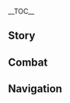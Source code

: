 {{CharacterTabs}}
{{LanguageTabs}}
{{Stub|1={{Meta/VO|tl=1|rm=1|Korean}}}}
__TOC__
==Story==
{{VO/Story
|character           = {{ROOTPAGENAME}}
|language            = ko
|name                = 바바라

|vo_01_01_title      = 첫 만남…
|vo_01_01_subtitle   = Hello
|vo_01_01_file       = VO_{language}{character} Hello.ogg
|vo_01_01_tx         = 바바라, 깜짝 등장~ 치료는 제게 맡기세요. 실망시켜 드리지 않을 거예요!
|vo_01_01_rm         = 
|vo_01_01_tl         = Barbara, surprise~ Leave the healing to me. I won't let you down!

|vo_02_01_title      = 잡담・졸음
|vo_02_01_subtitle   = Chat: Sleepiness
|vo_02_01_file       = VO_{language}{character} Chat - Sleepiness.ogg
|vo_02_01_tx         = 이렇게 계속 서 있으면 졸릴 텐데…
|vo_02_01_rm         = 
|vo_02_01_tl         = If you keep standing here like this, you'll feel sleepy…
|vo_02_02_title      = 잡담・격려
|vo_02_02_subtitle   = Chat: Encouragement
|vo_02_02_file       = VO_{language}{character} Chat - Encouragement.ogg
|vo_02_02_tx         = 모두 애쓰고 있을 거예요. 그럼 우리도 게으름 피우면 안 되잖아요
|vo_02_02_rm         = 
|vo_02_02_tl         = Everyone will be working hard. Then we must not slack off as well
|vo_02_03_title      = 잡담・잠을 쫓는 비결
|vo_02_03_subtitle   = Chat: Keeping One Refreshed
|vo_02_03_file       = VO_{language}{character} Chat - Keeping One Refreshed.ogg
|vo_02_03_tx         = 기운이 없나요? 제가 만든 매운맛 음료수를 마셔보세요. 기운이 날 거예요!
|vo_02_03_rm         = 
|vo_02_03_tl         = Are you feeling down? Try drinking my spicy drink. You'll gain strength!

<!-- Weather -->
|vo_03_01_title      = 비가 올 때…
|vo_03_01_subtitle   = When It Rains
|vo_03_01_file       = VO_{language}{character} When It Rains.ogg
|vo_03_01_tx         = 이렇게 젖어도 괜찮을까요? 감기 걸릴 텐데…
|vo_03_01_rm         = 
|vo_03_01_tl         = Will it be fine if you're wet like this? You'll catch a cold…
|vo_03_02_title      = 번개가 칠 때…
|vo_03_02_subtitle   = When Thunder Strikes
|vo_03_02_file       = VO_{language}{character} When Thunder Strikes.ogg
|vo_03_02_tx         = 우와!
|vo_03_02_rm         = 
|vo_03_02_tl         = Woah!
|vo_03_03_title      = 눈이 올 때…
|vo_03_03_subtitle   = When It Snows
|vo_03_03_file       = VO_{language}{character} When It Snows.ogg
|vo_03_03_tx         = 눈꽃이야! 아이, 차가워~
|vo_03_03_rm         = 
|vo_03_03_tl         = Snowflakes! Ah, it's cold~
|vo_03_04_title      = 햇살이 좋을 때…
|vo_03_04_subtitle   = When the Sun Is Out
|vo_03_04_file       = VO_{language}{character} When the Sun Is Out.ogg
|vo_03_04_tx         = 이렇게 날씨 좋은 날에는, 음~ 경쾌한 노래가 어울려요!
|vo_03_04_rm         = 
|vo_03_04_tl         = In this good weather, hmm~ A cheerful song would be nice!
|vo_03_05_title      = 강풍이 불 때…
|vo_03_05_subtitle   = When the Wind Is Blowing
|vo_03_05_file       = VO_{language}{character} When the Wind Is Blowing.ogg
|vo_03_05_tx         = 걱정 마세요. 전 안 날아가니까요!
|vo_03_05_rm         = 
|vo_03_05_tl         = Don't worry. I won't be blown away!

|vo_04_01_title      = 아침 인사…
|vo_04_01_subtitle   = Good Morning
|vo_04_01_file       = VO_{language}{character} Good Morning.ogg
|vo_04_01_tx         = 오늘도 힘내는 거예요
|vo_04_01_rm         = 
|vo_04_01_tl         = Cheer up today as well
|vo_04_02_title      = 점심 인사…
|vo_04_02_subtitle   = Good Afternoon
|vo_04_02_file       = VO_{language}{character} Good Afternoon.ogg
|vo_04_02_tx         = 네? 제 노래 듣고 싶다구요…? 미안해요. 아… 아직 공연 시간이 아니에요
|vo_04_02_rm         = 
|vo_04_02_tl         = Huh? You want to hear my songs…? Sorry. Ah… It's not performance time yet
|vo_04_03_title      = 저녁 인사…
|vo_04_03_subtitle   = Good Evening
|vo_04_03_file       = VO_{language}{character} Good Evening.ogg
|vo_04_03_tx         = 디어헌터 레스토랑의 매운 농어를 먹고 싶어요…. 하지만 요새 배가, 윽…
|vo_04_03_rm         = 
|vo_04_03_tl         = I want to eat some spicy perch at Deer Hunter Restaurant…. But these days my stomach, ugh…
|vo_04_04_title      = 굿나잇…
|vo_04_04_subtitle   = Good Night
|vo_04_04_file       = VO_{language}{character} Good Night.ogg
|vo_04_04_tx         = 수고했어요! 푹 쉬세요
|vo_04_04_rm         = 
|vo_04_04_tl         = You had a hard day! Rest well

|vo_05_01_title      = {name} 자신에 대해…
|vo_05_01_subtitle   = About {character}
|vo_05_01_file       = VO_{language}{character} About {character}.ogg
|vo_05_01_tx         = 「날 이끄는 바람이시여, 힘에 부칠 때 계속 앞으로 나아갈 힘을 주소서, 미혹에 빠졌을 때 선악을 구별할 지혜를 주소서, 불의에 마주쳤을 때 싸울 용기를 주소서…」…어머, 미안해요. 기도에 집중하느라 온 줄 모르고 있었어요. 무슨 일인가요?
|vo_05_01_rm         = 
|vo_05_01_tl         =「To the wind that leads me, when I lose strength, please provide me the power to keep going forward, please give me the wisdom to distinguish good and evil when I fell in delusion, and to give me the courage to fight when meeting injustice…」…Oh, I'm sorry. I didn't know you were here because I was focusing on praying. What's the matter?

|vo_06_01_title      = 우리에 대해・소원
|vo_06_01_subtitle   = About Us: Hopes
|vo_06_01_file       = VO_{language}{character} About Us - Hopes.ogg
|vo_06_01_tx         = 제 소원은 주변 사람들에게 웃음을 주는 거예요! 당신을 도울 수 있어서 아주 기뻐요~
|vo_06_01_rm         = 
|vo_06_01_tl         = My wish is to make people near me smile! I'm so happy that I can help you~
|vo_06_02_title      = 우리에 대해・꿈
|vo_06_02_subtitle   = About Us: Dreams
|vo_06_02_file       = VO_{language}{character} About Us - Dreams.ogg
|vo_06_02_tx         = 나와 함께해줘서 고마워요. 제 꿈에 한발 다가간 것만 같아요. 앞으로도 잘 부탁해요~
|vo_06_02_rm         = 
|vo_06_02_tl         = Thank you for being with me. I think I went one step closer to my dream. I hope we get along well~

|vo_07_01_title      = 「신의 눈」에 대해…
|vo_07_01_subtitle   = About the [[Vision]]
|vo_07_01_file       = VO_{language}{character} About the Vision.ogg
|vo_07_01_tx         = 사람들은 모두 자신만의 소원을 지니고 있어요. 모두의 소원을 모아 그들을 행복하게 해주는 것. 이게 바로 신이 내게 내린 사명 아닐까요?
|vo_07_01_rm         = 
|vo_07_01_tl         = People all have their own wish. To gather everyone's wish and make them happy. Wouldn't this be the mission God had given to me?
|vo_07_02_title      = 하고 싶은 이야기…
|vo_07_02_subtitle   = Something to Share
|vo_07_02_file       = VO_{language}{character} Something to Share.ogg
|vo_07_02_tx         = 몬드성 바깥의 푸른 초원은 아무리 봐도 질리지 않아요. 근데 듣기론 세상엔 파랑 숲도 있다고 했어요! 바로 바다 건너편에 있는 이나즈마성 쪽 말이에요. 네! 전 조금 더 모아야겠네요… 네? 뭘 모으냐고요? 헤헤, 비밀이에요~
|vo_07_02_rm         = 
|vo_07_02_tl         = The green plains outside Mondstadt never makes me fed up with it. But I heard that there were blue forests in the world! Towards Inazuma City, across the sea. Yes! I should collect some more… Huh? What am I collecting? Hehe, it's a secret~
|vo_07_03_title      = 흥미있는 일…
|vo_07_03_subtitle   = Interesting Things
|vo_07_03_file       = VO_{language}{character} Interesting Things.ogg
|vo_07_03_tx         = 해바라기가 태양을 바라보고 있는 모습을 보고 있으면 눈이 부셔요. 사실, 엄마가 해바라기 무늬 드레스를 선물해줬어요… 전 언제쯤이면 그걸 입고 공연할 수 있을까요?
|vo_07_03_rm         = 
|vo_07_03_tl         = As I see the sunflower looking at the sun, it's so blinding. Actually, my mother gifted me a sunflower pattern dress… When can I wear it while performing?

|vo_08_01_title      = 진에 대해…
|vo_08_01_subtitle   = About [[Jean]]
|vo_08_01_file       = VO_{language}{character} About Jean.ogg
|vo_08_01_tx         = 단장 대행님… 기사단의 리더, 모든 사람이 그녀를 좋아하죠. 네? 저요? 저도… 당연히 그녀를 존경해요!
|vo_08_01_rm         = 
|vo_08_01_tl         = Acting Grandmaster… Leader of the Knights, everyone likes her. Huh? Me? I… Of course I respect her as well!
|vo_08_02_title      = 리사에 대해…
|vo_08_02_subtitle   = About [[Lisa]]
|vo_08_02_file       = VO_{language}{character} About Lisa.ogg
|vo_08_02_tx         = 전 늘 리사 언니의 보살핌을 받아왔어요. 만약 리사 언니도 아이돌이 된다면 전 분명히 목이 쉴 때까지 열심히 응원할 거예요… 흠, 이러면 다른 사람들이 놀라겠죠?
|vo_08_02_rm         = 
|vo_08_02_tl         = I always got taken care by Lisa. If Lisa becomes an idol as well, I will obviously cheer for her until my neck gets sore… Hmm, others would be surprised if I say this, right?
|vo_08_03_title      = 엠버에 대해…
|vo_08_03_subtitle   = About [[Amber]]
|vo_08_03_file       = VO_{language}{character} About Amber.ogg
|vo_08_03_tx         = 엠버가 성 밖으로 엄청나게 빨리 뛰어가는 걸 자주 본 적 있어요. 정찰기사는 정말 고생하는 것 같아요
|vo_08_03_rm         = 
|vo_08_03_tl         = I have often seen Amber running outside Mondstadt really fast. The Outrider seems to have a hard time
|vo_08_04_title      = 다이루크에 대해…
|vo_08_04_subtitle   = About [[Diluc]]
|vo_08_04_file       = VO_{language}{character} About Diluc.ogg
|vo_08_04_tx         = 다이루크 님? 지난번에 「천사의 몫」에서 공연할 때 계속 인상을 찌푸리고 있었어요… 제가 부르는 노래를 싫어하는 걸까요?
|vo_08_04_rm         = 
|vo_08_04_tl         = Mr Diluc? When I performed at「Angel's Share」last time he always had a wry face… Does he not like the songs I sing?
|vo_08_05_title      = 벤티에 대해…
|vo_08_05_subtitle   = About [[Venti]]
|vo_08_05_file       = VO_{language}{character} About Venti.ogg
|vo_08_05_tx         = 벤티의 목소리는 엄청 아름다워요! 그래도 벤티가 부르는 노래랑 제가 잘하는 부분이랑 큰 차이점이 있어요. 사실 몰래 따라 한 적 있었는데… 그 멜로디는 진짜 너무 복잡해요
|vo_08_05_rm         = 
|vo_08_05_tl         = Venti has a tremendously beautiful voice! But there are big differences with what Venti sings and what I can sing well. Actually I have secretly tried it… That melody is too complicated
|vo_08_06_title      = 베넷에 대해…
|vo_08_06_subtitle   = About [[Bennett]]
|vo_08_06_file       = VO_{language}{character} About Bennett.ogg
|vo_08_06_tx         = 베넷은 항상 상처투성으로 성당에 오지만… 조금도 신경쓰지 않는듯 시원시원하게 웃기만 해요. 음… 그래도 자신을 아껴야 하는데
|vo_08_06_rm         = 
|vo_08_06_tl         = Bennett always comes to the Cathedral with wounds all around his body… But he always smiles as if he does not care for one bit. Hmm… He still has to take care of himself, though
|vo_08_07_title      = 바르카에 대해…
|vo_08_07_subtitle   = About [[Varka]]
|vo_08_07_file       = VO_{language}{character} About Varka.ogg
|vo_08_07_tx         = 아버지는 바르카 대단장님과 함께 먼 길을 떠나셨는데 도중에 어떤 일이 생길지… 아, 아니에요. 대단장님은 「북풍의 기사」니까 괜찮을 거예요. 저도 기도할 거니까요
|vo_08_07_rm         = 
|vo_08_07_tl         = Father went on a long road with Grandmaster Varka, what would happen whilst… Ah, no. Grandmaster is「The Knight of Boreas」, he'll be fine. I will be praying as well
|vo_08_08_title      = 로자리아에 대해…
|vo_08_08_subtitle   = About [[Rosaria]]
|vo_08_08_file       = VO_{language}{character} About Rosaria.ogg
|vo_08_08_tx         = 로자리아 수녀님은 다가가기 어렵고 기도에도 참여하지 않지만… 음, 그녀가 바람의 신을 믿고 있다는 건 확신해요. 하지만 그녀와 말할 용기가 나질 않네요
|vo_08_08_rm         = 
|vo_08_08_tl         = Sister Rosaria is hard to approach and does not participate in prayers as well… Hmm, but I am sure that she believes in the Anemo God. However I do not have courage to speak to her
|vo_08_09_title      = 노엘에 대해…
|vo_08_09_subtitle   = About [[Noelle]]
|vo_08_09_file       = VO_{language}{character} About Noelle.ogg
|vo_08_09_tx         = 노엘은 정말 귀여워요! 그녀는 온화하면서 친절해서, 같이 있으면 정말 편안해져요… 아, 맞다. 그녀가 만든 간식도 엄청 맛있어요. 향기로우면서 달콤한데 몸에 좋기까지 하죠, 헤헤
|vo_08_09_rm         = 
|vo_08_09_tl         = Noelle's really cute! She is warm and kind, so I get really comfortable when I'm with her… Ah, yes. The snacks she made are pretty delicious. Fragrant, sweet, and good for our health, hehe

|vo_09_01_title      = {name}에 대해 알기・첫 번째
|vo_09_01_subtitle   = More About {character}: I
|vo_09_01_file       = VO_{language}{character} More About {character} - 01.ogg
|vo_09_01_tx         = 기사분들이 검을 휘두르면서 싸우는 모습은 진짜 멋져요! 당신도 그렇게 생각하죠? 저도 검을 사용해 봤는데… 휴… 검술은 제 적성에 맞지 않는 것 같아요
|vo_09_01_rm         = 
|vo_09_01_tl         = The Knights using their swords and fighting, it's very cool! You think like this too, right? I have tried using a sword too… Ugh… Swordsmanship doesn't seem to fit me well
|vo_09_02_title      = {name}에 대해 알기・두 번째
|vo_09_02_subtitle   = More About {character}: II
|vo_09_02_file       = VO_{language}{character} More About {character} - 02.ogg
|vo_09_02_tx         = 모두를 치유하고 싶다는 이 단순한 마음이 절 프리스트가 되게 한 거예요. 모두를 도울 수 있으면 좋겠어요
|vo_09_02_rm         = 
|vo_09_02_tl         = The simple thought that I want to heal everyone made me a priest. I hope I can help everyone!
|vo_09_03_title      = {name}에 대해 알기・세 번째
|vo_09_03_subtitle   = More About {character}: III
|vo_09_03_file       = VO_{language}{character} More About {character} - 03.ogg
|vo_09_03_tx         = 아이돌, 음… 아이리스한테 들은 건데… 「뛰어난 아이돌은 사람의 영혼을 치유할 수 있대요」… 음, 네, 암튼 그렇다구요!
|vo_09_03_rm         = 
|vo_09_03_tl         = Idol, hmm… I've heard from Iris…「An excellent idol can heal a human's soul」… Umm, yeah, anyways, that's that!
|vo_09_04_title      = {name}에 대해 알기・네 번째
|vo_09_04_subtitle   = More About {character}: IV
|vo_09_04_file       = VO_{language}{character} More About {character} - 04.ogg
|vo_09_04_tx         = 전 매일매일 열심히 노력하고 있어요. 만약 이 노력이 몬드성 모든 분들의 신뢰에 부합할 수만 있다면…
|vo_09_04_rm         = 
|vo_09_04_tl         = I am working hard every day. Only if my endeavor can correspond with the trust of everyone in Mondstadt…
|vo_09_05_title      = {name}에 대해 알기・다섯 번째
|vo_09_05_subtitle   = More About {character}: V
|vo_09_05_file       = VO_{language}{character} More About {character} - 05.ogg
|vo_09_05_tx         = 전 공연을 할 때마다… 제가 몬드성의 모든 이들을 치유할 수 있을까? 라는 생각을 하곤 해요. 하지만 당신을 보고 있으면 저도 언젠간… 네? 최소한 당신을 치유했다…고요? 이럴 땐 제가 지금까지 많은 사람을 치유했다고 해야 하는 것 아닌가요?! 하지만 그 대답도 나름 괜찮네요…
|vo_09_05_rm         = 
|vo_09_05_tl         = Whenever I perform… I think whether I can heal everyone in Mondstadt. But when I look at you I can some day… What? At least I healed… you? Shouldn't you be saying that I healed many people until now?! But that answer is also fine as well…

|vo_10_01_title      = {name}의 취미…
|vo_10_01_subtitle   = {character}'s Hobbies
|vo_10_01_file       = VO_{language}{character} Hobbies.ogg
|vo_10_01_tx         = 사람들의 미소 가득한 얼굴이 절 지지해 주고 있어요
|vo_10_01_rm         = 
|vo_10_01_tl         = People's smiley faces are supporting me
|vo_10_02_title      = {name}의 고민…
|vo_10_02_subtitle   = {character}'s Troubles
|vo_10_02_file       = VO_{language}{character} Troubles.ogg
|vo_10_02_tx         = 친구들이 계속 다치고 있어요… 제가 고통을 분담할 수 없지만 그래도 최대한 열심히 치료해줄 거예요! 그럼 분명히 모두가 건강해질 수 있을 거니까요
|vo_10_02_rm         = 
|vo_10_02_tl         = My friends are keep getting hurt… I cannot share their pain but I will heal them as much as I can! Then everyone can be healthy
|vo_10_03_title      = 좋아하는 음식…
|vo_10_03_subtitle   = Favorite Food
|vo_10_03_file       = VO_{language}{character} Favorite Food.ogg
|vo_10_03_tx         = 매콤한 어포 좋아하시나요? 두 개 있는데… 자, 하나 줄게요
|vo_10_03_rm         = 
|vo_10_03_tl         = Do you like spicy fish jerky? I have two… Here, have one
|vo_10_04_title      = 싫어하는 음식…
|vo_10_04_subtitle   = Least Favorite Food
|vo_10_04_file       = VO_{language}{character} Least Favorite Food.ogg
|vo_10_04_tx         = 전 쓴 음식은 별로 안 좋아해요. 특히… 여주는…
|vo_10_04_rm         = 
|vo_10_04_tl         = I don't like bitter food. Especially… A balsam apple…

<!-- Receiving a Gift -->
|vo_11_01_title      = 선물 획득・첫 번째
|vo_11_01_subtitle   = Receiving a Gift: I
|vo_11_01_file       = VO_{language}{character} Receiving a Gift - 01.ogg
|vo_11_01_tx         = 제 입에 이렇게 잘 맞는 요리는 흔치 않은데. 오늘은 행운의 날인가 봐요!
|vo_11_01_rm         = 
|vo_11_01_tl         = It's rare to have food that fits my taste that well. Today seems to be a lucky day!

|vo_11_02_title      = 선물 획득・두 번째
|vo_11_02_subtitle   = Receiving a Gift: II
|vo_11_02_file       = VO_{language}{character} Receiving a Gift - 02.ogg
|vo_11_02_tx         = 특별히 요리해 주셔서 감사해요. 이번엔 제가 여행자님께 치유받았어요
|vo_11_02_rm         = 
|vo_11_02_tl         = Thank you for specially cooking for me. This time, I got healed by you, Traveler

|vo_11_03_title      = 선물 획득・세 번째
|vo_11_03_subtitle   = Receiving a Gift: III
|vo_11_03_file       = VO_{language}{character} Receiving a Gift - 03.ogg
|vo_11_03_tx         = 아니, 별로예요…
|vo_11_03_rm         = 
|vo_11_03_tl         = No, I don't like it…

|vo_12_01_title      = 생일…
|vo_12_01_subtitle   = Birthday
|vo_12_01_file       = VO_{language}{character} Birthday.ogg
|vo_12_01_tx         = 여기! 제가 주는 선물이에요. 친필 그림 사인~ 헤헤, 다음 신곡은 당신께 가장 먼저 들려드릴게요! 생일 축하해요♪
|vo_12_01_rm         = 
|vo_12_01_tl         = Here! It's a present from me. Handwritten drawing signature~ Hehe, I will let you hear my next newest song for the first time! Happy birthday♪

|vo_13_01_title      = 돌파의 느낌・기
|vo_13_01_subtitle   = Feelings About Ascension: Intro
|vo_13_01_file       = VO_{language}{character} Feelings About Ascension - 01.ogg
|vo_13_01_tx         = 바바라의 춤… 치유력 UP! UP!
|vo_13_01_rm         = 
|vo_13_01_tl         = Barbara's dance… Healing power UP! UP!
|vo_13_02_title      = 돌파의 느낌・승
|vo_13_02_subtitle   = Feelings About Ascension: Building Up
|vo_13_02_file       = VO_{language}{character} Feelings About Ascension - 02.ogg
|vo_13_02_tx         = 지지해줘서 고마워요~ 안 돼, 너무 흥분한 것 같아… 심장이 터질 듯이 빨리 뛰고 있네요
|vo_13_02_rm         = 
|vo_13_02_tl         = Thank you for supporting me~ No, I think I'm too excited… My heart is beating as if it's going to burst
|vo_13_03_title      = 돌파의 느낌・전
|vo_13_03_subtitle   = Feelings About Ascension: Climax
|vo_13_03_file       = VO_{language}{character} Feelings About Ascension - 03.ogg
|vo_13_03_tx         = 계속 강해지는 비결을 알려줘요~ 에? 당신만 믿으면 된다구요? 그건 안 돼요. 저도 함께 노력해야 해요!
|vo_13_03_rm         = 
|vo_13_03_tl         = Teach me how to keep getting stronger~ Eh? I just have to trust you? I can't do that. I have to work hard together, too!
|vo_13_04_title      = 돌파의 느낌・결
|vo_13_04_subtitle   = Feelings About Ascension: Conclusion
|vo_13_04_file       = VO_{language}{character} Feelings About Ascension - 04.ogg
|vo_13_04_tx         = 당신과 함께 여행하면서 무대는 경계가 없다는 걸 느끼게 됐어요. 고마워요! 좋아! 같이 주문을 외워볼까요? 셋, 둘, 하나! 바바라, 달려!
|vo_13_04_rm         = 
|vo_13_04_tl         = While traveling with you, I felt that a stage does not have boundaries. Thank you! Nice! Should we recite the spell together? Three, two, one! Barbara, run!
}}

==Combat==
{{Combat VO
|character           = {{ROOTPAGENAME}}
|language            = ko

|skill_1_tx          = 바바라
|skill_1_tl          = 
|skill_1_rm          = Barbara
|skill_2_tx          = 기운 차리세요!
|skill_2_tl          = 
|skill_2_rm          = Get better!
|skill_3_tx          = 공연, 시작!
|skill_3_tl          = 
|skill_3_rm          = Performance, start!

|burst_1_tx          = ♪랄라라라라라라~
|burst_1_tl          = 
|burst_1_rm          = ♪Lalalalalalala~
|burst_2_tx          = 준비됐나요~
|burst_2_tl          = 
|burst_2_rm          = Are you ready~
|burst_3_tx          = 모두들 힘내세요!
|burst_3_tl          = 
|burst_3_rm          = Everyone, cheer up!

|sprint-s_1_tx       = 바바라, 달려!
|sprint-s_1_tl       = 
|sprint-s_1_rm       = Barbara, run!
|sprint-s_2_file     = Sprint Start 02,Sprint Start 03,Sprint Start 04

|sprint-e_1_tx       = 후… 후… 괜찮아!
|sprint-e_1_tl       = 
|sprint-e_1_rm       = Phew… Phew… I'm alright!
|sprint-e_2_tx       = 침착해, 따라갈 수 있어!
|sprint-e_2_tl       = 
|sprint-e_2_rm       = Stay calm, I can catch up!

|glider_1_file       = Deploying Wind Glider 01,Deploying Wind Glider 02,Deploying Wind Glider 03

|chest_1_tx          = 노래로도 이런 즐거움을 주고 싶어요
|chest_1_tl          = 
|chest_1_rm          = I want to give such happiness with singing as well
|chest_2_tx          = 반짝반짝해요!
|chest_2_tl          = 
|chest_2_rm          = It's shiny!
|chest_3_tx          = 음음♪ 운이 정말 좋은 날이네요~
|chest_3_tl          = 
|chest_3_rm          = Hmm♪ It's such a lucky day~

|low-hp_1_tx         = 전 상관없어요!
|low-hp_1_tl         = 
|low-hp_1_rm         = I'm fine!
|low-hp_2_tx         = 모두를 위해, 전…
|low-hp_2_tl         = 
|low-hp_2_rm         = For everyone, I…
|low-hp_3_tx         = 더 버틸 수 있어요…
|low-hp_3_tl         = 
|low-hp_3_rm         = I can bear with this…


|fallen_1_tx         = 좀 기운이 없어…
|fallen_1_tl         = 
|fallen_1_rm         = I don't have strength…
|fallen_2_tx         = 사람들 목소리가 들리지 않아…
|fallen_2_tl         = 
|fallen_2_rm         = I cannot hear people's voices…
|fallen_3_tx         = 언니…
|fallen_3_tl         = 
|fallen_3_rm         = Big sister…

|hit-l_1_file        = Light Hit Taken 02
|hit-l_1_tx          = 아야…
|hit-l_1_tl          = 
|hit-l_1_rm          = Ow…
|hit-l_2_file        = Light Hit Taken 01,Light Hit Taken 02,Light Hit Taken 03,Light Hit Taken 04,Light Hit Taken 05,Light Hit Taken 06

|hit-h_1_tx          = 싫어…
|hit-h_1_tl          = 
|hit-h_1_rm          = No…
|hit-h_2_file        = Heavy Hit Taken 01,Heavy Hit Taken 02,Heavy Hit Taken 03,Heavy Hit Taken 04,Heavy Hit Taken 05,Heavy Hit Taken 06

|join_1_tx           = 믿고 제게 맡기세요
|join_1_tl           = 
|join_1_rm           = Leave it to me
|join_2_tx           = 바바라도 열심히 할게요!
|join_2_tl           = 
|join_2_rm           = Barbara will work hard too!
|join_3_tx           = 같이 힘내요!
|join_3_tl           = 
|join_3_rm           = Let's cheer up together!

|idle_1_actual_tx    = {{tx}}
|idle_1_actual_tl    = 
|idle_1_actual_rm    = 
|idle_2_actual_tx    = {{tx}}
|idle_2_actual_tl    = 
|idle_2_actual_rm    = 

|atk-l_1_file        = Light Attack 01,Light Attack 02,Light Attack 03,Light Attack 04,Light Attack 05,Light Attack 06

|atk-m_1_file        = Mid Attack 01,Mid Attack 02,Mid Attack 03

|atk-h_1_file        = Heavy Attack 01,Heavy Attack 02,Heavy Attack 03

|climb_1_file        = Climbing 01,Climbing 02,Climbing 03,Climbing 04,Climbing 05


|jump_1_file         = Jumping 01,Jumping 02,Jumping 03,Jumping 04,Jumping 05
}}
<!--
Copy paste the following line in any section that does not have any voice files, change the X for the section's title:
'''{{ROOTPAGENAME}} does not feature any X Voice-Overs'''
-->

==Navigation==
{{Character Navbox|link type=vo-ko}}